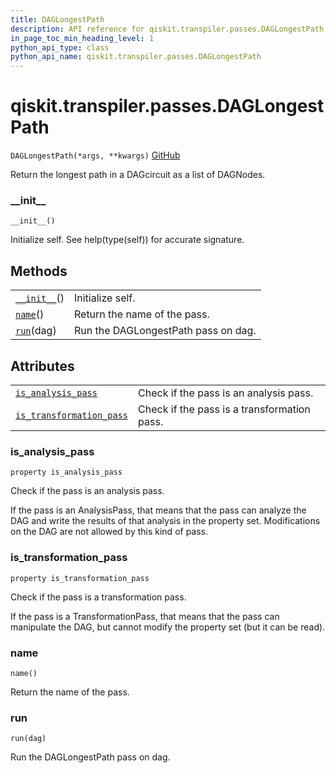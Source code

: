 ```yaml
---
title: DAGLongestPath
description: API reference for qiskit.transpiler.passes.DAGLongestPath
in_page_toc_min_heading_level: 1
python_api_type: class
python_api_name: qiskit.transpiler.passes.DAGLongestPath
---
```


# qiskit.transpiler.passes.DAGLongestPath

<span id="qiskit.transpiler.passes.DAGLongestPath" />

`DAGLongestPath(*args, **kwargs)` [GitHub](https://github.com/qiskit/qiskit/tree/stable/0.17/qiskit/transpiler/passes/analysis/dag_longest_path.py "view source code")

Return the longest path in a DAGcircuit as a list of DAGNodes.

### \_\_init\_\_

<span id="qiskit.transpiler.passes.DAGLongestPath.__init__" />

`__init__()`

Initialize self. See help(type(self)) for accurate signature.

## Methods

|                                                                                                                      |                                     |
| -------------------------------------------------------------------------------------------------------------------- | ----------------------------------- |
| [`__init__`](#qiskit.transpiler.passes.DAGLongestPath.__init__ "qiskit.transpiler.passes.DAGLongestPath.__init__")() | Initialize self.                    |
| [`name`](#qiskit.transpiler.passes.DAGLongestPath.name "qiskit.transpiler.passes.DAGLongestPath.name")()             | Return the name of the pass.        |
| [`run`](#qiskit.transpiler.passes.DAGLongestPath.run "qiskit.transpiler.passes.DAGLongestPath.run")(dag)             | Run the DAGLongestPath pass on dag. |

## Attributes

|                                                                                                                                                              |                                             |
| ------------------------------------------------------------------------------------------------------------------------------------------------------------ | ------------------------------------------- |
| [`is_analysis_pass`](#qiskit.transpiler.passes.DAGLongestPath.is_analysis_pass "qiskit.transpiler.passes.DAGLongestPath.is_analysis_pass")                   | Check if the pass is an analysis pass.      |
| [`is_transformation_pass`](#qiskit.transpiler.passes.DAGLongestPath.is_transformation_pass "qiskit.transpiler.passes.DAGLongestPath.is_transformation_pass") | Check if the pass is a transformation pass. |

### is\_analysis\_pass

<span id="qiskit.transpiler.passes.DAGLongestPath.is_analysis_pass" />

`property is_analysis_pass`

Check if the pass is an analysis pass.

If the pass is an AnalysisPass, that means that the pass can analyze the DAG and write the results of that analysis in the property set. Modifications on the DAG are not allowed by this kind of pass.

### is\_transformation\_pass

<span id="qiskit.transpiler.passes.DAGLongestPath.is_transformation_pass" />

`property is_transformation_pass`

Check if the pass is a transformation pass.

If the pass is a TransformationPass, that means that the pass can manipulate the DAG, but cannot modify the property set (but it can be read).

### name

<span id="qiskit.transpiler.passes.DAGLongestPath.name" />

`name()`

Return the name of the pass.

### run

<span id="qiskit.transpiler.passes.DAGLongestPath.run" />

`run(dag)`

Run the DAGLongestPath pass on dag.

